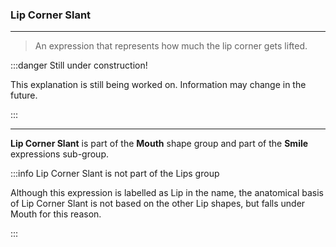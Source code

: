 
### Lip Corner Slant

***

> An expression that represents how much the 
> lip corner gets lifted.

:::danger Still under construction!

This explanation is still being worked on. 
Information may change in the future.

:::

***

**Lip Corner Slant** is part of 
the <ContextModal comp={MouthContext}><b>Mouth</b></ContextModal> 
shape group and part of the **Smile** expressions sub-group.

:::info Lip Corner Slant is not part of the Lips group

Although this expression is labelled as Lip in the name, the anatomical basis 
of Lip Corner Slant is not based on the other Lip shapes, but falls under Mouth for this 
reason.

:::